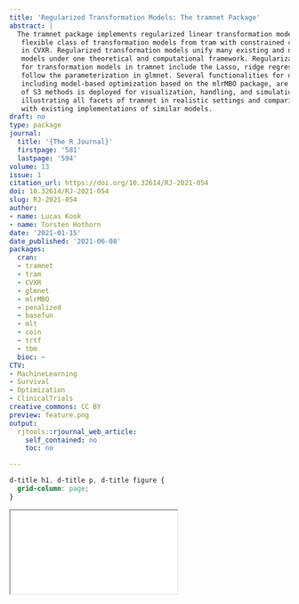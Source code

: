 ```yaml
---
title: 'Regularized Transformation Models: The tramnet Package'
abstract: |
  The tramnet package implements regularized linear transformation models by combining the
   flexible class of transformation models from tram with constrained convex optimization implemented
   in CVXR. Regularized transformation models unify many existing and novel regularized regression
   models under one theoretical and computational framework. Regularization strategies implemented
   for transformation models in tramnet include the Lasso, ridge regression, and the elastic net and
   follow the parameterization in glmnet. Several functionalities for optimizing the hyperparameters,
   including model-based optimization based on the mlrMBO package, are implemented. A multitude
   of S3 methods is deployed for visualization, handling, and simulation purposes. This work aims at
   illustrating all facets of tramnet in realistic settings and comparing regularized transformation models
   with existing implementations of similar models.
draft: no
type: package
journal:
  title: '{The R Journal}'
  firstpage: '581'
  lastpage: '594'
volume: 13
issue: 1
citation_url: https://doi.org/10.32614/RJ-2021-054
doi: 10.32614/RJ-2021-054
slug: RJ-2021-054
author:
- name: Lucas Kook
- name: Torsten Hothorn
date: '2021-01-15'
date_published: '2021-06-08'
packages:
  cran:
  - tramnet
  - tram
  - CVXR
  - glmnet
  - mlrMBO
  - penalized
  - basefun
  - mlt
  - coin
  - trtf
  - tbm
  bioc: ~
CTV:
- MachineLearning
- Survival
- Optimization
- ClinicalTrials
creative_commons: CC BY
preview: feature.png
output:
  rjtools::rjournal_web_article:
    self_contained: no
    toc: no

---
```


```css
d-title h1, d-title p, d-title figure {
  grid-column: page;
}
```

<div class="l-page">
  <object data="RJ-2021-054.pdf" type="application/pdf" style="height:955px;width:100%">
    <iframe src="RJ-2021-054.pdf"></iframe>
  </object>
</div>
